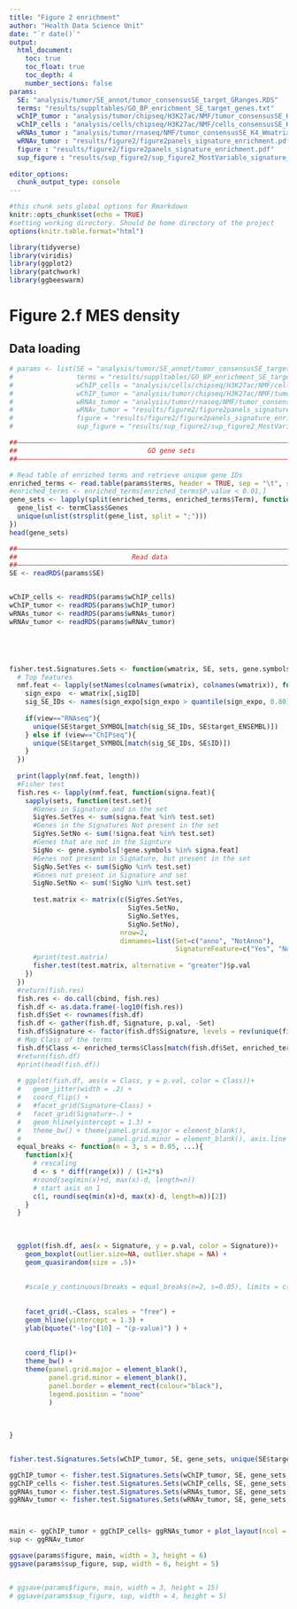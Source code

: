 ```yaml
---
title: "Figure 2 enrichment"
author: "Health Data Science Unit"
date: "`r date()`"
output: 
  html_document:
    toc: true
    toc_float: true
    toc_depth: 4
    number_sections: false
params:
  SE: "analysis/tumor/SE_annot/tumor_consensusSE_target_GRanges.RDS"
  terms: "results/suppltables/GO_BP_enrichment_SE_target_genes.txt"
  wChIP_tumor : "analysis/tumor/chipseq/H3K27ac/NMF/tumor_consensusSE_K4_Wmatrix_Wnorm.RDS"
  wChIP_cells : "analysis/cells/chipseq/H3K27ac/NMF/cells_consensusSE_K3_Wmatrix_Wnorm.RDS"
  wRNAs_tumor : "analysis/tumor/rnaseq/NMF/tumor_consensusSE_K4_Wmatrix_Wnorm.RDS"
  wRNAv_tumor : "results/figure2/figure2panels_signature_enrichment.pdf"
  figure : "results/figure2/figure2panels_signature_enrichment.pdf"
  sup_figure : "results/sup_figure2/sup_figure2_MostVariable_signature_enrichment.pdf"
  
editor_options: 
  chunk_output_type: console
---
```



```r
#this chunk sets global options for Rmarkdown
knitr::opts_chunk$set(echo = TRUE)
#setting working directory. Should be home directory of the project
options(knitr.table.format="html")

library(tidyverse)
library(viridis)
library(ggplot2)
library(patchwork)
library(ggbeeswarm)

```

# Figure 2.f MES density

## Data loading
  
  
```r

# params <- list(SE = "analysis/tumor/SE_annot/tumor_consensusSE_target_GRanges.RDS",
#                terms = "results/suppltables/GO_BP_enrichment_SE_target_genes.txt",
#                wChIP_cells = "analysis/cells/chipseq/H3K27ac/NMF/cells_consensusSE_K3_Wmatrix_Wnorm.RDS",
#                wChIP_tumor = "analysis/tumor/chipseq/H3K27ac/NMF/tumor_consensusSE_K4_Wmatrix_Wnorm.RDS",
#                wRNAs_tumor = "analysis/tumor/rnaseq/NMF/tumor_consensusSE_K4_Wmatrix_Wnorm.RDS",
#                wRNAv_tumor = "results/figure2/figure2panels_signature_enrichment.pdf",
#                figure = "results/figure2/figure2panels_signature_enrichment.pdf",
#                sup_figure = "results/sup_figure2/sup_figure2_MostVariable_signature_enrichment.pdf")

##––––––––––––––––––––––––––––––––––––––––––––––––––––––––––––––––––––––––––––##
##                                 GO gene sets                               ##
##––––––––––––––––––––––––––––––––––––––––––––––––––––––––––––––––––––––––––––##

# Read table of enriched terms and retrieve unique gene IDs
enriched_terms <- read.table(params$terms, header = TRUE, sep = "\t", stringsAsFactors = FALSE)
#enriched_terms <- enriched_terms[enriched_terms$P.value < 0.01,]
gene_sets <- lapply(split(enriched_terms, enriched_terms$Term), function(termClass){
  gene_list <- termClass$Genes
  unique(unlist(strsplit(gene_list, split = ";")))
})
head(gene_sets)

##––––––––––––––––––––––––––––––––––––––––––––––––––––––––––––––––––––––––––––##
##                             Read data                                      ##
##––––––––––––––––––––––––––––––––––––––––––––––––––––––––––––––––––––––––––––##
SE <- readRDS(params$SE)


wChIP_cells <- readRDS(params$wChIP_cells)
wChIP_tumor <- readRDS(params$wChIP_tumor)
wRNAs_tumor <- readRDS(params$wRNAs_tumor)
wRNAv_tumor <- readRDS(params$wRNAv_tumor)






```


```r
fisher.test.Signatures.Sets <- function(wmatrix, SE, sets, gene.symbols, Specific=TRUE, view="ChIPseq"){
  # Top features
  nmf.feat <- lapply(setNames(colnames(wmatrix), colnames(wmatrix)), function(sigID){
    sign_expo  <- wmatrix[,sigID]
    sig_SE_IDs <- names(sign_expo[sign_expo > quantile(sign_expo, 0.80)])
    
    if(view=="RNAseq"){
      unique(SE$target_SYMBOL[match(sig_SE_IDs, SE$target_ENSEMBL)])
    } else if (view=="ChIPseq"){
      unique(SE$target_SYMBOL[match(sig_SE_IDs, SE$ID)])
    }
  })
  
  print(lapply(nmf.feat, length))
  #Fisher test
  fish.res <- lapply(nmf.feat, function(signa.feat){
    sapply(sets, function(test.set){
      #Genes in Signature and in the set
      SigYes.SetYes <- sum(signa.feat %in% test.set)
      #Genes in the Signatures Not present in the set
      SigYes.SetNo <- sum(!signa.feat %in% test.set)
      #Genes that are not in the Signture
      SigNo <- gene.symbols[!gene.symbols %in% signa.feat]
      #Genes not present in Signature, but present in the set
      SigNo.SetYes <- sum(SigNo %in% test.set)
      #Genes not present in Signature and set
      SigNo.SetNo <- sum(!SigNo %in% test.set)
      
      test.matrix <- matrix(c(SigYes.SetYes,
                              SigYes.SetNo,
                              SigNo.SetYes,
                              SigNo.SetNo),
                            nrow=2,
                            dimnames=list(Set=c("anno", "NotAnno"),
                                          SignatureFeature=c("Yes", "No")))
      #print(test.matrix)
      fisher.test(test.matrix, alternative = "greater")$p.val
    })
  })
  #return(fish.res)
  fish.res <- do.call(cbind, fish.res)
  fish.df <- as.data.frame(-log10(fish.res))
  fish.df$Set <- rownames(fish.df)
  fish.df <- gather(fish.df, Signature, p.val, -Set)
  fish.df$Signature <- factor(fish.df$Signature, levels = rev(unique(fish.df$Signature)))
  # Map Class of the terms
  fish.df$Class <- enriched_terms$Class[match(fish.df$Set, enriched_terms$Term)]
  #return(fish.df)
  #print(head(fish.df))
  
  # ggplot(fish.df, aes(x = Class, y = p.val, color = Class))+
  #   geom_jitter(width = .2) +
  #   coord_flip() +
  #   #facet_grid(Signature~Class) +
  #   facet_grid(Signature~.) +
  #   geom_hline(yintercept = 1.3) +
  #   theme_bw() + theme(panel.grid.major = element_blank(),
  #                      panel.grid.minor = element_blank(), axis.line = element_line(colour = "black"))
  equal_breaks <- function(n = 3, s = 0.05, ...){
    function(x){
      # rescaling
      d <- s * diff(range(x)) / (1+2*s)
      #round(seq(min(x)+d, max(x)-d, length=n))
      # start axis on 1
      c(1, round(seq(min(x)+d, max(x)-d, length=n))[2])
    }
  }
  
  
  
  ggplot(fish.df, aes(x = Signature, y = p.val, color = Signature))+
    geom_boxplot(outlier.size=NA, outlier.shape = NA) +
    geom_quasirandom(size = .5)+
    
    
    #scale_y_continuous(breaks = equal_breaks(n=2, s=0.05), limits = c(0, NA)) +
    
    
    facet_grid(.~Class, scales = "free") +
    geom_hline(yintercept = 1.3) +
    ylab(bquote("-log"[10] ~ "(p-value)") ) +
    
    
    coord_flip()+
    theme_bw() + 
    theme(panel.grid.major = element_blank(),
          panel.grid.minor = element_blank(), 
          panel.border = element_rect(colour="black"), 
          legend.position = "none"
          )
  
  
  
}


fisher.test.Signatures.Sets(wChIP_tumor, SE, gene_sets, unique(SE$target_ENSEMBL), Specific=T)

```




```r
ggChIP_tumor <- fisher.test.Signatures.Sets(wChIP_tumor, SE, gene_sets, unique(SE$target_ENSEMBL), Specific=T)
ggChIP_cells <- fisher.test.Signatures.Sets(wChIP_cells, SE, gene_sets, unique(SE$target_ENSEMBL), Specific=T)
ggRNAs_tumor <- fisher.test.Signatures.Sets(wRNAs_tumor, SE, gene_sets, unique(SE$target_ENSEMBL), Specific=T, view="RNAseq")
ggRNAv_tumor <- fisher.test.Signatures.Sets(wRNAv_tumor, SE, gene_sets, unique(SE$target_ENSEMBL), Specific=T, view="RNAseq")



main <- ggChIP_tumor + ggChIP_cells+ ggRNAs_tumor + plot_layout(ncol = 1)
sup <- ggRNAv_tumor

ggsave(params$figure, main, width = 3, height = 6)
ggsave(params$sup_figure, sup, width = 6, height = 5)


# ggsave(params$figure, main, width = 3, height = 15)
# ggsave(params$sup_figure, sup, width = 4, height = 5)


```

